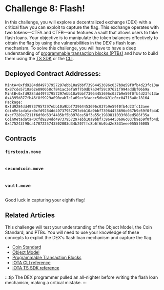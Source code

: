 




# Challenge 8: Flash!

In this challenge, you will explore a decentralized exchange (DEX) with a critical flaw you can exploit to capture the flag. This exchange operates with two tokens—CTFA and CTFB—and features a vault that allows users to take flash loans. Your objective is to manipulate the token balances effectively to obtain the flag by using the vulnerabilities in the DEX's flash loan mechanism. 
To solve this challenge, you will have to have a deep understanding of [programmable transaction blocks (PTBs)](../iota-101/transactions/ptb/programmable-transaction-blocks-overview.mdx) and how to build them using the [TS SDK](../iota-101/transactions/ptb/building-programmable-transaction-blocks-ts-sdk.mdx) or the [CLI](../../references/cli/ptb.mdx).

## Deployed Contract Addresses:
```
MintA<0xfd9284dd49737957297ebb10a9bbf73964453696c037b9e59f0fb4d23fc13aee::ctfa::CTFA>: 0x87cde5710a62e890058cf841ac3efa9f7b9db7a34f59c07621f994addbf06b9a
MintB<0xfd9284dd49737957297ebb10a9bbf73964453696c037b9e59f0fb4d23fc13aee::ctfb::CTFB>: 0x4395d877fb46f8f9929a090eab7c1a69ec3fadcc5dbd491c0cc04716a8e18164
Package: 0xfd9284dd49737957297ebb10a9bbf73964453696c037b9e59f0fb4d23fc13aee
CoinMetadata<0xfd9284dd49737957297ebb10a9bbf73964453696c037b9e59f0fb4d23fc13aee::ctfa::CTFA>: 0xcf7289e7211f6df0d63f4485bf5b3978ce58f3a55c1989811033f88ed586f35a
CoinMetadata<0xfd9284dd49737957297ebb10a9bbf73964453696c037b9e59f0fb4d23fc13aee::ctfb::CTFB>: 0x475243f98ca1707225743502003d34b207ffc8b6f6b0bd2e8531eee0555f6085
```

## Contracts

### `firstcoin.move`
```move file=<rootDir>/docs/examples/move/ctf/challenge_8/sources/firstcoin.move
```

### `secondcoin.move`
```move file=<rootDir>/docs/examples/move/ctf/challenge_8/sources/secondcoin.move
```

### `vault.move`
```move file=<rootDir>/docs/examples/move/ctf/challenge_8/sources/vault.move
```

Good luck in capturing your eighth flag!


## Related Articles
This challenge will test your understanding of the Object Model, the Coin Standard, and PTBs. You will need to use your knowledge of these concepts to exploit the DEX's flash loan mechanism and capture the flag.

- [Coin Standard](../standards/coin.mdx)
- [Object Model](../iota-101/objects/object-model.mdx)
- [Programmable Transaction Blocks](../iota-101/transactions/ptb/programmable-transaction-blocks-overview.mdx)
- [IOTA CLI reference](../../references/cli/ptb.mdx)
- [IOTA TS SDK reference](../iota-101/transactions/ptb/building-programmable-transaction-blocks-ts-sdk.mdx)



:::tip
The DEX programmer pulled an all-nighter before writing the flash loan mechanism, making a critical mistake.
:::




<ChallengeVerifier expectedObjectType="0x828a5da05496e86075fab366b2b66ec3ba0a3bfbed68ce56140d589d94da9b33::vault::Flag" />